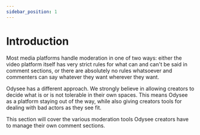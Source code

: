 ---
sidebar_position: 1
---

# Introduction

Most media platforms handle moderation in one of two ways: either the video platform itself has very strict rules for what can and can't be said in comment sections, or there are absolutely no rules whatsoever and commenters can say whatever they want wherever they want. 

Odysee has a different approach. We strongly believe in allowing creators to decide what is or is not tolerable in their own spaces. This means Odysee as a platform staying out of the way, while also giving creators tools for dealing with bad actors as they see fit.

This section will cover the various moderation tools Odysee creators have to manage their own comment sections.